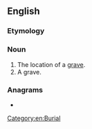 ==English==

===Etymology===
{{compound|en|grave|site}}

===Noun===
{{en-noun}}

# The location of a [[grave]].
# A grave. {{rfex|en}}

===Anagrams===
* {{anagrams|en|a=aeegirstv|ergatives}}

[[Category:en:Burial]]
